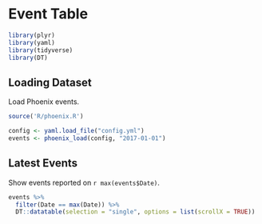 # Event Table

```r
library(plyr)
library(yaml)
library(tidyverse)
library(DT)
```

## Loading Dataset

Load Phoenix events.

```r
source('R/phoenix.R')

config <- yaml.load_file("config.yml")
events <- phoenix_load(config, "2017-01-01")
```

## Latest Events

Show events reported on `r max(events$Date)`.

```r
events %>%
  filter(Date == max(Date)) %>%
  DT::datatable(selection = "single", options = list(scrollX = TRUE))
```

